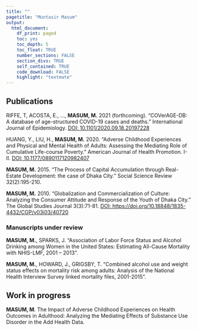 ```yaml
---
title: ""
pagetitle: "Muntasir Masum"
output:    
  html_document: 
    df_print: paged
    toc: yes
    toc_depth: 5
    toc_float: TRUE
    number_sections: FALSE
    section_divs: TRUE
    self_contained: TRUE
    code_download: FALSE
    highlight: "textmate"
---
```


## **Publications**

RIFFE, T, ACOSTA, E., ..., **MASUM, M.** 2021 (forthcoming). "COVerAGE-DB: A database of age-structured COVID-19 cases and deaths." International Journal of Epidemiology. [DOI: 10.1101/2020.09.18.20197228](https://www.medrxiv.org/content/10.1101/2020.09.18.20197228v2)

HUANG, Y., LIU, H., **MASUM, M.** 2020. "Adverse Childhood Experiences and Physical and Mental Health of Adults: Assessing the Mediating Role of Cumulative Life-course Poverty." American Journal of Health Promotion. I-II. [DOI: 10.1177/0890117120982407](https://journals.sagepub.com/doi/abs/10.1177/0890117120982407)

**MASUM, M.** 2015. "The Process of Capital Accumulation through Real-Estate Development: the case of Dhaka City." Social Science Review 32(2):195-210.

**MASUM, M.** 2010. "Globalization and Commercialization of Culture: Analyzing the Consumer Attitude and Response of the Youth of Dhaka City." The Global Studies Journal 3(3):71-81. [DOI: https://doi.org/10.18848/1835-4432/CGP/v03i03/40720](https://cgscholar.com/bookstore/works/globalization-and-commercialization-of-culture-analyzing-the-consumer-attitude-and-response-of-the-youth-of-dhaka-city)


### **Manuscripts under review**

**MASUM, M.**, SPARKS, J. "Association of Labor Force Status and Alcohol Drinking among Women in the United States: Estimating All-Cause Mortality with NHIS-LMF, 2001 -- 2013".

**MASUM, M.**, HOWARD, J., GRIGSBY, T. "Combined alcohol use and weight status effects on mortality risk among adults: Analysis of the National Health Interview Survey linked mortality files, 2001-2015".


## **Work in progress**

**MASUM, M**. The Impact of Adverse Childhood Experiences on Health Outcomes in Adulthood: Analyzing the Mediating Effects of Substance Use Disorder in the Add Health Data.
